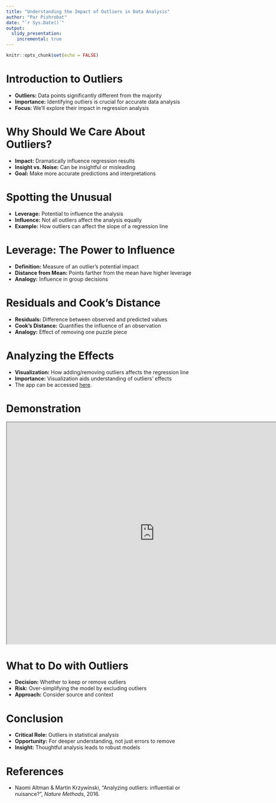 ```yaml
---
title: "Understanding the Impact of Outliers in Data Analysis"
author: "Par Pishrobat"
date: "`r Sys.Date()`"
output: 
  slidy_presentation: 
    incremental: true
---
```


```r
knitr::opts_chunk$set(echo = FALSE)
```

# Introduction to Outliers {.smaller}

- **Outliers:** Data points significantly different from the majority
- **Importance:** Identifying outliers is crucial for accurate data analysis
- **Focus:** We'll explore their impact in regression analysis

# Why Should We Care About Outliers? {.smaller}

- **Impact:** Dramatically influence regression results
- **Insight vs. Noise:** Can be insightful or misleading
- **Goal:** Make more accurate predictions and interpretations

# Spotting the Unusual {.smaller}

- **Leverage:** Potential to influence the analysis
- **Influence:** Not all outliers affect the analysis equally
- **Example:** How outliers can affect the slope of a regression line

# Leverage: The Power to Influence {.smaller}

- **Definition:** Measure of an outlier's potential impact
- **Distance from Mean:** Points farther from the mean have higher leverage
- **Analogy:** Influence in group decisions

# Residuals and Cook's Distance {.smaller}

- **Residuals:** Difference between observed and predicted values
- **Cook's Distance:** Quantifies the influence of an observation
- **Analogy:** Effect of removing one puzzle piece

# Analyzing the Effects {.smaller}

- **Visualization:** How adding/removing outliers affects the regression line
- **Importance:** Visualization aids understanding of outliers' effects
- The app can be accessed [here](https://wymo76-par-pishrobat.shinyapps.io/outliers/).

# Demonstration

<iframe src="https://wymo76-par-pishrobat.shinyapps.io/outliers/" width="800" height="600"></iframe>


# What to Do with Outliers {.smaller}

- **Decision:** Whether to keep or remove outliers
- **Risk:** Over-simplifying the model by excluding outliers
- **Approach:** Consider source and context

# Conclusion {.smaller}

- **Critical Role:** Outliers in statistical analysis
- **Opportunity:** For deeper understanding, not just errors to remove
- **Insight:** Thoughtful analysis leads to robust models

# References {.smaller}

- Naomi Altman & Martin Krzywinski, "Analyzing outliers: influential or nuisance?", *Nature Methods*, 2016.

